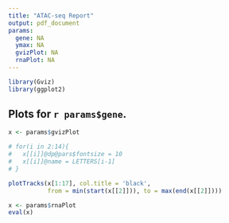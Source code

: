 ```yaml
---
title: "ATAC-seq Report"
output: pdf_document
params:
  gene: NA
  ymax: NA
  gvizPlot: NA
  rnaPlot: NA
---
```


```r
library(Gviz)
library(ggplot2)
```

## Plots for `r params$gene`.

```r
x <- params$gvizPlot

# for(i in 2:14){
#   x[[i]]@dp@pars$fontsize = 10
#   x[[i]]@name = LETTERS[i-1]
# }

plotTracks(x[1:17], col.title = 'black', 
           from = min(start(x[[2]])), to = max(end(x[[2]])))

```

```r
x <- params$rnaPlot
eval(x)
```

